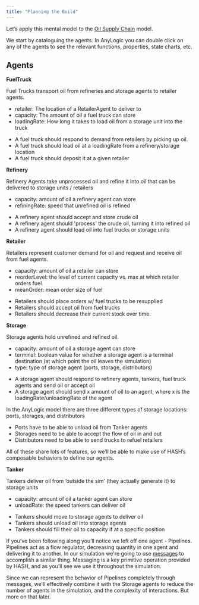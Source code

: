 ```yaml
---
title: "Planning the Build"
---
```


Let’s apply this mental model to the [Oil Supply Chain](https://simulation.hash.ai/@hash/oil-supply-chain) model.

We start by cataloguing the agents. In AnyLogic you can double click on any of the agents to see the relevant functions, properties, state charts, etc.

## Agents

**FuelTruck**

<TextTabs>
<TextTab title="Purpose" >

Fuel Trucks transport oil from refineries and storage agents to retailer agents.

</TextTab>

<TextTab title="Properties" >

- retailer: The location of a RetailerAgent to deliver to
- capacity: The amount of oil a fuel truck can store
- loadingRate: How long it takes to load oil from a storage unit into the truck

</TextTab>

<TextTab title="Behaviors" >

- A fuel truck should respond to demand from retailers by picking up oil.
- A fuel truck should load oil at a loadingRate from a refinery/storage location
- A fuel truck should deposit it at a given retailer

</TextTab>
</TextTabs>

**Refinery**

<TextTabs>
<TextTab title="Purpose" >

Refinery Agents take unprocessed oil and refine it into oil that can be delivered to storage units / retailers

</TextTab>

<TextTab title="Properties" >

- capacity: amount of oil a refinery agent can store
- refiningRate: speed that unrefined oil is refined

</TextTab>

<TextTab title="Behaviors" >

- A refinery agent should accept and store crude oil
- A refinery agent should 'process' the crude oil, turning it into refined oil
- A refinery agent should load oil into fuel trucks or storage units

</TextTab>
</TextTabs>

**Retailer**

<TextTabs>
<TextTab title="Purpose" >

Retailers represent customer demand for oil and request and receive oil from fuel agents.

</TextTab>

<TextTab title="Properties" >

- capacity: amount of oil a retailer can store
- reorderLevel: the level of current capacity vs. max at which retailer orders fuel
- meanOrder: mean order size of fuel

</TextTab>

<TextTab title="Behaviors" >

- Retailers should place orders w/ fuel trucks to be resupplied
- Retailers should accept oil from fuel trucks
- Retailers should decrease their current stock over time.

</TextTab>
</TextTabs>

**Storage**

<TextTabs>
<TextTab title="Purpose" >

Storage agents hold unrefined and refined oil.

</TextTab>

<TextTab title="Properties" >

- capacity: amount of oil a storage agent can store
- terminal: boolean value for whether a storage agent is a terminal destination \(at which point the oil leaves the simulation\)
- type: type of storage agent \(ports, storage, distributors\)

</TextTab>

<TextTab title="Behaviors" >

- A storage agent should respond to refinery agents, tankers, fuel truck agents and send oil or accept oil
- A storage agent should send x amount of oil to an agent, where x is the loadingRate/unloadingRate of the agent

</TextTab>
</TextTabs>

In the AnyLogic model there are three different types of storage locations: ports, storages, and distributors

- Ports have to be able to unload oil from Tanker agents
- Storages need to be able to accept the flow of oil in and out
- Distributors need to be able to send trucks to refuel retailers

All of these share lots of features, so we’ll be able to make use of HASH’s composable behaviors to define our agents.

**Tanker**

<TextTabs>
<TextTab title="Purpose" >

Tankers deliver oil from ‘outside the sim’ \(they actually generate it\) to storage units

</TextTab>

<TextTab title="Properties" >

- capacity: amount of oil a tanker agent can store
- unloadRate: the speed tankers can deliver oil

</TextTab>

<TextTab title="Behaviors" >

- Tankers should move to storage agents to deliver oil
- Tankers should unload oil into storage agents
- Tankers should fill their oil to capacity if at a specific position

</TextTab>
</TextTabs>

If you’ve been following along you’ll notice we left off one agent - Pipelines. Pipelines act as a flow regulator, decreasing quantity in one agent and delivering it to another. In our simulation we're going to use [messages](/docs/simulations/create/agent-messages/) to accomplish a similar thing. Messaging is a key primitive operation provided by HASH, and as you’ll see we use it throughout the simulation.

Since we can represent the behavior of Pipelines completely through messages, we'll effectively combine it with the Storage agents to reduce the number of agents in the simulation, and the complexity of interactions. But more on that later.
